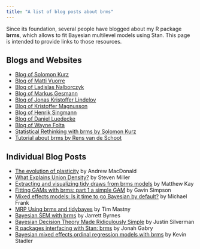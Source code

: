 ```yaml
---
title: "A list of blog posts about brms"
---
```


Since its foundation, several people have blogged about my R package **brms**, which allows to fit Bayesian multilevel models using Stan. This page is intended to provide links to those resources.

## Blogs and Websites

- [Blog of Solomon Kurz](https://solomonkurz.netlify.app/blog/)
- [Blog of Matti Vuorre](https://vuorre.netlify.app/blog.html)
- [Blog of Ladislas Nalborczyk](https://lnalborczyk.github.io/)
- [Blog of Markus Gesmann](https://magesblog.com/post/)
- [Blog of Jonas Kristoffer Lindelov](https://lindeloev.net/stats/)
- [Blog of Kristoffer Magnusson](https://rpsychologist.com/posts)
- [Blog of Henrik Singmann](http://singmann.org/blog/)
- [Blog of Daniel Luedecke](https://strengejacke.wordpress.com/)
- [Blog of Wayne Folta](https://thinkinator.com/)
- [Statistical Rethinking with brms by Solomon Kurz](https://bookdown.org/connect/#/apps/1850/access)
- [Tutorial about brms by Rens van de Schoot](https://www.rensvandeschoot.com/tutorials/brms/)

## Individual Blog Posts

-   [The evolution of plasticity](https://aammd.github.io/posts/2022-11-23-evolution-of-plasticity/) by Andrew MacDonald
-   [What Explains Union Density?](http://svmiller.com/blog/2019/08/what-explains-union-density-brms-replication/) by Steven Miller
-   [Extracting and visualizing tidy draws from brms models](http://mjskay.github.io/tidybayes/articles/tidy-brms.html#ordinal-models) by Matthew Kay
-   [Fitting GAMs with brms: part 1 a simple GAM](https://www.fromthebottomoftheheap.net/2018/04/21/fitting-gams-with-brms/) by Gavin Simpson
-   [Mixed effects models: Is it time to go Bayesian by default?](http://babieslearninglanguage.blogspot.de/2018/02/mixed-effects-models-is-it-time-to-go.html) by Michael Frank
-   [MRP Using brms and tidybayes](https://timmastny.rbind.io/blog/multilevel-mrp-tidybayes-brms-stan/) by Tim Mastny
-   [Bayesian SEM with brms](http://www.imachordata.com/2017/12/21/bayesian-sem-with-brms/) by Jarrett Byrnes
-   [Bayesian Decision Theory Made Ridiculously Simple](http://www.statsathome.com/2017/10/12/bayesian-decision-theory-made-ridiculously-simple/) by Justin Silverman
-   [R packages interfacing with Stan: brms](http://andrewgelman.com/2017/01/10/r-packages-interfacing-stan-brms/) by Jonah Gabry
-   [Bayesian mixed effects ordinal regression models with brms](http://kevinstadler.github.io/blog/bayesian-ordinal-regression-with-random-effects-using-brms/) by Kevin Stadler
